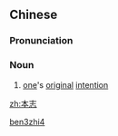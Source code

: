 ==Chinese==
{{zh-forms}}

===Pronunciation===
{{zh-pron
|m=běnzhì
|cat=n
}}

===Noun===
{{zh-noun}}

# {{lb|zh|literary}} [[one]]'s [[original]] [[intention]]

[[Category:Mandarin literary terms|ben3zhi4]]

[[zh:本志]]